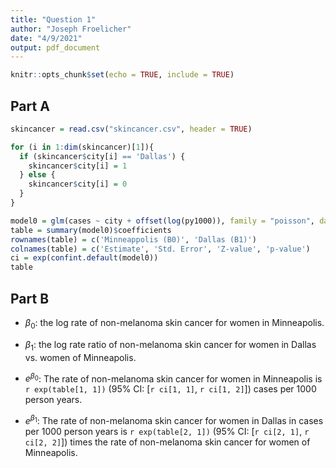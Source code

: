 ---
title: "Question 1"
author: "Joseph Froelicher"
date: "4/9/2021"
output: pdf_document
---

```{r setup}
knitr::opts_chunk$set(echo = TRUE, include = TRUE)

```

## Part A
```{r a}
skincancer = read.csv("skincancer.csv", header = TRUE)

for (i in 1:dim(skincancer)[1]){
  if (skincancer$city[i] == 'Dallas') {
    skincancer$city[i] = 1
  } else {
    skincancer$city[i] = 0
  }
}

model0 = glm(cases ~ city + offset(log(py1000)), family = "poisson", data = skincancer)
table = summary(model0)$coefficients
rownames(table) = c('Minneappolis (B0)', 'Dallas (B1)')
colnames(table) = c('Estimate', 'Std. Error', 'Z-value', 'p-value')
ci = exp(confint.default(model0))
table

```

## Part B
* $\beta_0$: the log rate of non-melanoma skin cancer for women in Minneapolis.
* $\beta_1$: the log rate ratio of non-melanoma skin cancer for women in Dallas vs. women of Minneapolis.

* $e^{\beta_0}$: The rate of non-melanoma skin cancer for women in Minneapolis is `r exp(table[1, 1])` (95% CI: [`r ci[1, 1]`, `r ci[1, 2]`]) cases per 1000 person years.
* $e^{\beta_1}$: The rate of non-melanoma skin cancer for women in Dallas in cases per 1000 person years is `r exp(table[2, 1])` (95% CI: [`r ci[2, 1]`, `r ci[2, 2]`]) times the rate of non-melanoma skin cancer for women of Minneapolis.



